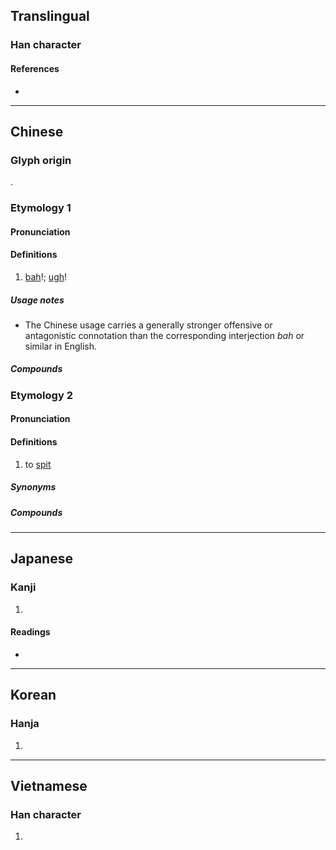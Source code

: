 {{character info}}
==Translingual==

===Han character===
{{Han char|rn=30|rad=口|as=05|sn=8|four=61019|canj=RMFM|ids=⿰口丕}}

====References====
* {{Han ref|kx=0183.050|dkj=03462|dj=0402.060|hdz=10599.050|uh=5478|ud=21624|bh=A941|bd=43329}}

----

==Chinese==
{{zh-forms}}

===Glyph origin===
{{Han compound|口|丕|c1=s|c2=p|ls=psc|no_och2=1}}.

===Etymology 1===

====Pronunciation====
{{zh-pron
|m=pēi
|c=pei1
|h=pfs=phi
|md=
|mn=phùi
|w=
|mc=y
|oc=y
|cat=intj
}}

====Definitions====
{{zh-hanzi}}

# {{qualifier|strong, offensive}} [[bah]]!; [[ugh]]!
#: {{zh-x|呸！我 才 不 在乎{hu} 你 生 不 生氣 呢。|'''Bah'''! I don't care if you're angry.}}

=====Usage notes=====
* The Chinese usage carries a generally stronger offensive or antagonistic connotation than the corresponding interjection ''bah'' or similar in English.

=====Compounds=====
{{zh-der|呸搶|呸呸}}

===Etymology 2===

====Pronunciation====
{{zh-pron
|mn=phùi
|mn-t=pui3
|cat=v
}}

====Definitions====
{{zh-hanzi}}

# {{lb|zh|Min Nan}} to [[spit]]

=====Synonyms=====
{{zh-dial|吐}}

=====Compounds=====
{{zh-der|痰呸|呸痰}}

----

==Japanese==

===Kanji===
{{ja-kanji|grade=|rs=口05}}

# {{rfdef|jalsort=口05}}

====Readings====
* {{ja-readings|on=ひ|kun=}}

----

==Korean==

===Hanja===
{{ko-hanja|비}}

# {{rfdef|ko|sort=口05}}

----

==Vietnamese==

===Han character===
{{vi-readings|readings=phi,bậy,phôi|rs=口05}}

# {{rfdef|vi|sort=口05}}
